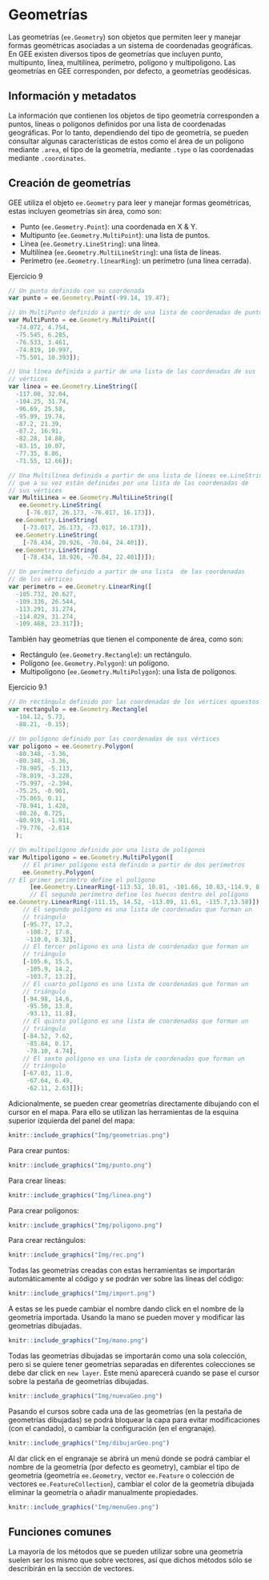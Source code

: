 \newpage
# Geometrías

Las geometrías (`ee.Geometry`) son objetos que permiten leer y manejar formas geométricas asociadas a un sistema de coordenadas geográficas. En GEE existen diversos tipos de geometrías que incluyen punto, multipunto, línea, multilínea, perímetro, polígono y multipoligono. Las geometrías en GEE corresponden, por defecto, a geometrías geodésicas.

## Información y metadatos

La información que contienen los objetos de tipo geometría corresponden a puntos, líneas o polígonos definidos por una lista de coordenadas geográficas. Por lo tanto, dependiendo del tipo de geometría, se pueden consultar algunas características de estos como el área de un polígono mediante `.area`, el tipo de la geometría, mediante `.type` o las coordenadas mediante `.coordinates`. 

## Creación de geometrías

GEE utiliza el objeto `ee.Geometry` para leer y manejar formas geométricas, estas incluyen geometrías sin área, como son: 

*	Punto (`ee.Geometry.Point`): una coordenada en X & Y.
*	Multipunto (`ee.Geometry.MultiPoint`): una lista de puntos. 
*	Línea (`ee.Geometry.LineString`): una línea. 
*	Multilínea (`ee.Geometry.MultiLineString`): una lista de líneas. 
*	Perímetro (`ee.Geometry.línearRing`): un perímetro (una línea cerrada).

Ejercicio 9

```js
// Un punto definido con su coordenada  
var punto = ee.Geometry.Point(-99.14, 19.47); 

// Un MultiPunto definido a partir de una lista de coordenadas de puntos
var MultiPunto = ee.Geometry.MultiPoint([     
  -74.072, 4.754,                              
  -75.545, 6.285,                             
  -76.533, 3.461,
  -74.819, 10.997,
  -75.501, 10.393]);

// Una línea definida a partir de una lista de las coordenadas de sus 
// vértices
var linea = ee.Geometry.LineString([ 
  -117.08, 32.04,                    
  -104.25, 31.74,                    
  -96.69, 25.58,
  -95.99, 19.74,
  -87.2, 21.39,
  -87.2, 16.91,
  -82.28, 14.88,
  -83.15, 10.07,
  -77.35, 8.86,
  -71.55, 12.66]); 

// Una Multilínea definida a partir de una lista de líneas ee.LineString, 
// que a su vez están definidas por una lista de las coordenadas de
// sus vértices
var MultiLinea = ee.Geometry.MultiLineString([ 
   ee.Geometry.LineString(                     
     [-76.017, 26.173, -76.017, 16.173]),      
  ee.Geometry.LineString(                      
    [-73.017, 26.173, -73.017, 16.173]),       
  ee.Geometry.LineString(                      
    [-78.434, 20.926, -70.04, 24.401]),
  ee.Geometry.LineString(
    [-78.434, 18.926, -70.04, 22.401])]);

// Un perímetro definido a partir de una lista  de las coordenadas 
// de los vértices
var perimetro = ee.Geometry.LinearRing([ 
  -105.732, 20.627,                      
  -109.336, 26.544,                      
  -113.291, 31.274,
  -114.829, 31.274,
  -109.468, 23.317]);
```

También hay geometrías que tienen el componente de área, como son:

*	Rectángulo (`ee.Geometry.Rectangle`): un rectángulo.
*	Polígono (`ee.Geometry.Polygon`): un polígono.
*	Multipolígono (`ee.Geometry.MultiPolygon`): una lista de polígonos.

Ejercicio 9.1

```js
// Un rectángulo definido por las coordenadas de los vértices opuestos
var rectangulo = ee.Geometry.Rectangle( 
  -104.12, 5.73,
  -88.21, -0.15); 

// Un polígono definido por las coordenadas de sus vértices
var poligono = ee.Geometry.Polygon( 
  -80.348, -3.36,
  -80.348, -3.36,
  -78.985, -5.113,
  -78.019, -3.228,
  -75.997, -2.394,
  -75.25, -0.901,
  -75.865, 0.11,
  -78.941, 1.428,
  -80.26, 0.725,
  -80.919, -1.911,
  -79.776, -2.614
  );

// Un multipolígono definido por una lista de polígonos
var Multipoligono = ee.Geometry.MultiPolygon([
    // El primer polígono está definido a partir de dos perímetros
    ee.Geometry.Polygon(  
// El primer perímetro define el polígono                
      [ee.Geometry.LinearRing(-113.53, 18.81, -101.66, 10.83,-114.9, 8.93),    
      // El segundo perímetro define los huecos dentro del polígono
ee.Geometry.LinearRing(-111.15, 14.52, -113.09, 11.61, -115.7,13.58)]),
    // El segundo polígono es una lista de coordenadas que forman un 
    // triángulo
    [-95.77, 17.2,
     -108.7, 17.8,
     -110.0, 8.32],
    // El tercer polígono es una lista de coordenadas que forman un 
    // triángulo
    [-105.6, 15.5,                
     -105.9, 14.2,
     -103.7, 13.2],
    // El cuarto polígono es una lista de coordenadas que forman un 
    // triángulo
    [-94.98, 14.6,         
     -95.50, 13.8,
     -93.13, 11.8],
    // El quinto polígono es una lista de coordenadas que forman un 
    // triángulo
    [-84.52, 7.62,         
     -85.84, 0.17,
     -78.10, 4.74],
    // El sexto polígono es una lista de coordenadas que forman un 
    // triángulo
    [-67.03, 11.0,         
     -67.64, 6.49,
     -62.11, 2.63]]);
```

Adicionalmente, se pueden crear geometrías directamente dibujando con el cursor en el mapa. Para ello se utilizan las herramientas de la esquina superior izquierda del panel del mapa:

```r
knitr::include_graphics("Img/geometrias.png")
```

Para crear puntos: 
```r
knitr::include_graphics("Img/punto.png")
```

Para crear líneas: 
```r
knitr::include_graphics("Img/linea.png")
```

Para crear polígonos: 
```r
knitr::include_graphics("Img/poligono.png")
```

Para crear rectángulos: 
```r
knitr::include_graphics("Img/rec.png")
```

Todas las geometrías creadas con estas herramientas se importarán automáticamente al código y se podrán ver sobre las líneas del código:

```r
knitr::include_graphics("Img/import.png")
```

A estas se les puede cambiar el nombre dando click en el nombre de la geometría importada.
Usando la mano se pueden mover y modificar las geometrías dibujadas.

```r
knitr::include_graphics("Img/mano.png")
```

Todas las geometrías dibujadas se importarán como una sola colección, pero si se quiere tener geometrías separadas en diferentes colecciones se debe dar click en `new layer`. Este menú aparecerá cuando se pase el cursor sobre la pestaña de geometrías dibujadas.

```r
knitr::include_graphics("Img/nuevaGeo.png")
```

Pasando el cursos sobre cada una de las geometrías (en la pestaña de geometrías dibujadas) se podrá bloquear la capa para evitar modificaciones (con el candado), o cambiar la configuración (en el engranaje).

```r
knitr::include_graphics("Img/dibujarGeo.png")
```

Al dar click en el engranaje se abrirá un menú donde se podrá cambiar el nombre de la geometría (por defecto es geometry), cambiar el tipo de geometría (geometría `ee.Geometry`, vector `ee.Feature` o colección de vectores `ee.FeatureCollection`), cambiar el color de la geometría dibujada eliminar la geometría o añadir manualmente propiedades.

```r
knitr::include_graphics("Img/menuGeo.png")
```

## Funciones comunes

La mayoría de los métodos que se pueden utilizar sobre una geometría suelen ser los mismo que sobre vectores, así que dichos métodos sólo se describirán en la sección de vectores.
